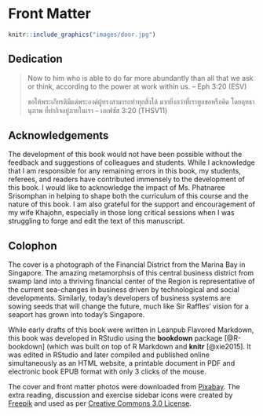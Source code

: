 # Front Matter {-}

```r
knitr::include_graphics("images/door.jpg")
```


## Dedication {-}

>
> Now to him who is able to do far more abundantly
> than all that we ask or think, according
> to the power at work within us.
> -- Eph 3:20 (ESV)
>
>
>
> ขอให้พระเกียรติมีแด่พระองค์ผู้ทรงสามารถทำทุกสิ่งได้
> มากยิ่งกว่าที่เราทูลขอหรือคิด โดยฤทธานุภาพ
> ที่ทำกิจอยู่ภายในเรา
> -- เอเฟซัส 3:20 (THSV11)
>

## Acknowledgements {-}

The development of this book would not have been possible without the feedback and suggestions of colleagues and students. While I acknowledge that I am responsible for any remaining errors in this book, my students, referees, and readers have contributed immensely to the development of this book. I would like to acknowledge the impact of Ms. Phatnaree Srisomphan in helping to shape both the curriculum of this course and the nature of this book. I am also grateful for the support and encouragement of my wife Khajohn, especially in those long critical sessions when I was struggling to forge and edit the text of this manuscript. 

## Colophon {-}

The cover is a photograph of the Financial District from the Marina Bay in Singapore. The amazing metamorphsis of this central business district from swamp land into a thriving financial center of the Region is representative of the current sea-changes in business driven by technological and social developments. Similarly, today's developers of business systems are sowing seeds that will change the future, much like Sir Raffles' vision for a seaport has grown into today's Singapore. 

While early drafts of this book were written in Leanpub Flavored Markdown, this book was developed in RStudio using the **bookdown** package [@R-bookdown] (which was built on top of R Markdown and **knitr** [@xie2015]. It was edited in RStudio and later compiled and published online simultaneously as an HTML website, a printable document in PDF and electronic book EPUB format with only 3 clicks of the mouse.  

The cover and front matter photos were downloaded from [Pixabay](https://pixabay.com/images/search/singapore).
The extra reading, discussion and exercise sidebar icons were created by [Freepik](https://www.freepik.com) and used as per [Creative Commons 3.0 License](https://creativecommons.org/licenses/by/3.0).
